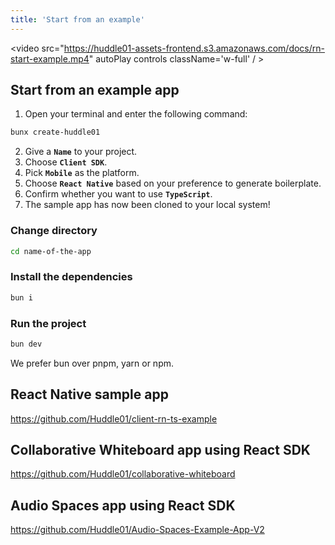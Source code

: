 ```yaml
---
title: 'Start from an example'
---
```




<video src="https://huddle01-assets-frontend.s3.amazonaws.com/docs/rn-start-example.mp4" autoPlay controls className='w-full' / >

## Start from an example app


1. Open your terminal and enter the following command:

```bash
bunx create-huddle01
```

2. Give a **`Name`** to your project.
3. Choose **`Client SDK`**.
4. Pick **`Mobile`** as the platform.
5. Choose **`React Native`** based on your preference to generate boilerplate.
6. Confirm whether you want to use **`TypeScript`**.
7. The sample app has now been cloned to your local system!

### Change directory

```bash
cd name-of-the-app
```

### Install the dependencies

```bash
bun i
```

### Run the project

```bash
bun dev
```

<Callout>
 We prefer bun over pnpm, yarn or npm.

</Callout>


## React Native sample app

https://github.com/Huddle01/client-rn-ts-example

## Collaborative Whiteboard app using React SDK

https://github.com/Huddle01/collaborative-whiteboard

## Audio Spaces app using React SDK

https://github.com/Huddle01/Audio-Spaces-Example-App-V2